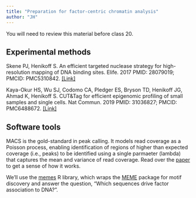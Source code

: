 ```yaml
---
title: "Preparation for factor-centric chromatin analysis"
author: "JH"
---
```


::: {.callout-important}
You will need to review this material before class 20.
:::

## Experimental methods

Skene PJ, Henikoff S. An efficient targeted nuclease strategy for high-resolution mapping of DNA binding sites. Elife. 2017 PMID: 28079019; PMCID: PMC5310842. [[Link]](https://pubmed.ncbi.nlm.nih.gov/28079019/)

Kaya-Okur HS, Wu SJ, Codomo CA, Pledger ES, Bryson TD, Henikoff JG, Ahmad K, Henikoff S. CUT&Tag for efficient epigenomic profiling of small samples and single cells. Nat Commun. 2019 PMID: 31036827; PMCID: PMC6488672. [[Link]](https://pubmed.ncbi.nlm.nih.gov/31036827/)

## Software tools

MACS is the gold-standard in peak calling. It models read coverage as a Poisson process, enabling identification of regions of higher than expected coverage (i.e., peaks) to be identified using a single parmaeter (lambda) that captures the mean and variance of read coverage. Read over the [paper](https://www.ncbi.nlm.nih.gov/pmc/articles/PMC2592715) to get a sense of how it works.

We'll use the [memes](https://www.bioconductor.org/packages/release/bioc/html/memes.html) R library, which wraps the [MEME](https://meme-suite.org/meme/) package for motif discovery and answer the question, "Which sequences drive factor association to DNA?".

